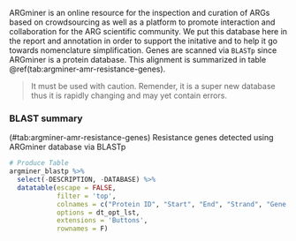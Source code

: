 ARGminer is an online resource for the inspection and curation of ARGs based on crowdsourcing as well as a platform to promote interaction and collaboration for the ARG scientific community. We put this database here in the report and annotation in order to support the initative and to help it go towards nomenclature simplification. Genes are scanned via `BLASTp` since ARGminer is a protein database. This alignment is summarized in table \@ref(tab:argminer-amr-resistance-genes).

> It must be used with caution. Remender, it is a super new database thus it is rapidly changing and may yet contain errors.

### BLAST summary

<caption>(#tab:argminer-amr-resistance-genes) Resistance genes detected using ARGminer database via BLASTp</caption>
```r
# Produce Table
argminer_blastp %>%
  select(-DESCRIPTION, -DATABASE) %>%
  datatable(escape = FALSE,
            filter = 'top',
            colnames = c("Protein ID", "Start", "End", "Strand", "Gene Name", "Coverage Map", "Gaps", "Coverage %", "Identity %", "Reference", "Drug target"),
            options = dt_opt_lst,
            extensions = 'Buttons',
            rownames = F)
```
